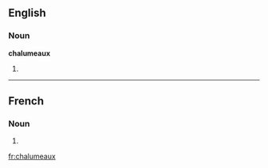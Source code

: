 ==English==

===Noun===
'''chalumeaux'''

# {{plural of|chalumeau}}

----

==French==

===Noun===
{{infl|fr|plural}} {{m|p}}

# {{plural of|chalumeau|lang=French}}

[[fr:chalumeaux]]